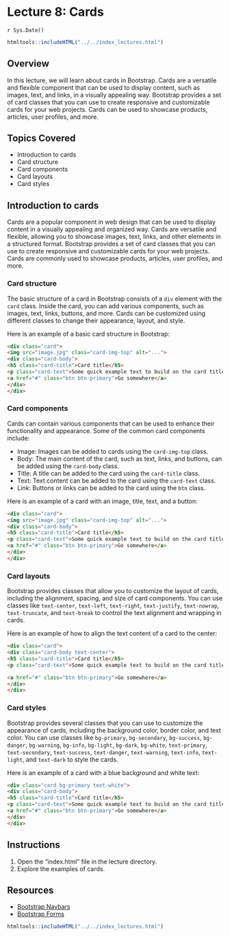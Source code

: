 # Lecture 8: Cards
`r Sys.Date()`

````r
htmltools::includeHTML("../../index_lectures.html")
````


## Overview

In this lecture, we will learn about cards in Bootstrap. Cards are a versatile
and flexible component that can be used to display content, such as images,
text, and links, in a visually appealing way. Bootstrap provides a set of card
classes that you can use to create responsive and customizable cards for your
web projects. Cards can be used to showcase products, articles, user profiles,
and more. 

## Topics Covered

- Introduction to cards
- Card structure
- Card components
- Card layouts
- Card styles

## Introduction to cards

Cards are a popular component in web design that can be used to display content
in a visually appealing and organized way. Cards are versatile and flexible,
allowing you to showcase images, text, links, and other elements in a
structured format. Bootstrap provides a set of card classes that you can use to
create responsive and customizable cards for your web projects. Cards are
commonly used to showcase products, articles, user profiles, and more.


### Card structure

The basic structure of a card in Bootstrap consists of a `div` element with the
`card` class. Inside the card, you can add various components, such as images,
text, links, buttons, and more. Cards can be customized using different classes
to change their appearance, layout, and style.

Here is an example of a basic card structure in Bootstrap:

```html
<div class="card">
<img src="image.jpg" class="card-img-top" alt="...">
<div class="card-body">
<h5 class="card-title">Card title</h5>
<p class="card-text">Some quick example text to build on the card title and make up the bulk of the card's content.</p>
<a href="#" class="btn btn-primary">Go somewhere</a>
</div>
</div>
```

### Card components

Cards can contain various components that can be used to enhance their
functionality and appearance. Some of the common card components include:

- Image: Images can be added to cards using the `card-img-top` class.
- Body: The main content of the card, such as text, links, and buttons, can be
added using the `card-body` class.
- Title: A title can be added to the card using the `card-title` class.
- Text: Text content can be added to the card using the `card-text` class.
- Link: Buttons or links can be added to the card using the `btn` class.

Here is an example of a card with an image, title, text, and a button:

```html
<div class="card">
<img src="image.jpg" class="card-img-top" alt="...">
<div class="card-body">
<h5 class="card-title">Card title</h5>
<p class="card-text">Some quick example text to build on the card title and make up the bulk of the card's content.</p>
<a href="#" class="btn btn-primary">Go somewhere</a>
</div>
</div>
```

### Card layouts

Bootstrap provides classes that allow you to customize the layout of cards,
including the alignment, spacing, and size of card components. You can use
classes like `text-center`, `text-left`, `text-right`, `text-justify`,
`text-nowrap`, `text-truncate`, and `text-break` to control the text alignment
and wrapping in cards.

Here is an example of how to align the text content of a card to the center:

```html
<div class="card">
<div class="card-body text-center">
<h5 class="card-title">Card title</h5>
<p class="card-text">Some quick example text to build on the card title and make up the bulk of the card's content.</p>

<a href="#" class="btn btn-primary">Go somewhere</a>
</div>
</div>
```

### Card styles

Bootstrap provides several classes that you can use to customize the appearance
of cards, including the background color, border color, and text color. You can
use classes like `bg-primary`, `bg-secondary`, `bg-success`, `bg-danger`,
`bg-warning`, `bg-info`, `bg-light`, `bg-dark`, `bg-white`, `text-primary`,
`text-secondary`, `text-success`, `text-danger`, `text-warning`, `text-info`,
`text-light`, and `text-dark` to style the cards.

Here is an example of a card with a blue background and white text:

```html
<div class="card bg-primary text-white">
<div class="card-body">
<h5 class="card-title">Card title</h5>
<p class="card-text">Some quick example text to build on the card title and make up the bulk of the card's content.</p>
<a href="#" class="btn btn-primary">Go somewhere</a>
</div>
</div>
```

## Instructions

1. Open the "index.html" file in the lecture directory.
1. Explore the examples of cards.

## Resources

- [Bootstrap Navbars](https://getbootstrap.com/docs/4.5/components/navbar/)
- [Bootstrap Forms](https://getbootstrap.com/docs/4.5/components/forms/)



````r
htmltools::includeHTML("../../index_lectures.html")
````

